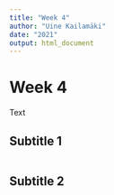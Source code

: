 ```yaml
---
title: "Week 4"
author: "Uine Kailamäki"
date: "2021"
output: html_document
---
```



# Week 4

Text

## Subtitle 1

```r


```

## Subtitle 2

```r


```